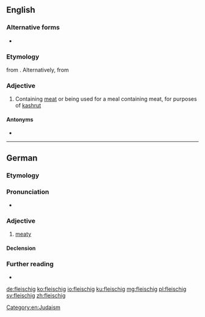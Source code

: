 ==English==

===Alternative forms===
* {{l|en|fleishig}}

===Etymology===
{{etyl|yi|en}} {{m|yi|פֿליישיק|tr=fleishik}} from {{etyl|gmh|en}} {{m|gmh|vleisch||meat}}. Alternatively, from {{etyl|de|en}} {{m|de|fleischig||meaty}}

===Adjective===
{{en-adj|-}}

# Containing [[meat]] or being used for a meal containing meat, for purposes of [[kashrut]]

====Antonyms====
* {{l|en|milchig}}

[[Category:en:Judaism]]

----

==German==

===Etymology===
{{suffix|Fleisch|gloss1=meat|ig|gloss2=-y|lang=de}}

===Pronunciation===
* {{IPA|/ˈflaɪ̯ʃɪç/|lang=de}}

===Adjective===
{{de-adj|fleischiger|fleischigsten}}

# [[meaty]]

====Declension====
{{de-decl-adj|fleischig|fleischiger|fleischigst}}

===Further reading===
* {{R:Duden}}

[[de:fleischig]]
[[ko:fleischig]]
[[io:fleischig]]
[[ku:fleischig]]
[[mg:fleischig]]
[[pl:fleischig]]
[[sv:fleischig]]
[[zh:fleischig]]